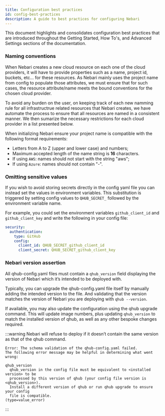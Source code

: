 ```yaml
---
title: Configuration best practices
id: config-best-practices
description: A guide to best practices for configuring Nebari
---
```


This document highlights and consolidates configuration best practices that are introduced throughout the Getting Started, How To's, and Advanced Settings sections of the documentation.

### Naming conventions

When Nebari creates a new cloud resource on each one of the cloud providers, it will have to provide properties such as a name, project id, buckets, etc... for these resources.
As Nebari mainly uses the project name from config to populate those attributes, we must ensure that for such cases, the resource attribute/name meets the bound conventions for the chosen cloud provider.

To avoid any burden on the user, on keeping track of each new namming rule for all infrastructrue related resources that Nebari creates, we have automate the process to ensure that all resources are named in a consistent manner.
We then sumarize the necessary restrictions for each cloud provider in a list presented below.

When initializing Nebari ensure your project name is compatible with the following format requirements:

- Letters from A to Z (upper and lower case) and numbers;
- Maximum accepted length of the name string is **16** characters.
- If using `AWS`: names should not start with the string "aws";
- If using `Azure`: names should not contain "-".


### Omitting sensitive values

If you wish to avoid storing secrets directly in the config yaml file you can instead set the values in environment variables. This substitution is triggered by setting config
values to `QHUB_SECRET_` followed by the environment variable name.

For example, you could set the environment variables `github_client_id` and `github_client_key` and write the
following in your config file:

```yaml
security:
  authentication:
    type: GitHub
    config:
      client_id: QHUB_SECRET_github_client_id
      client_secret: QHUB_SECRET_github_client_key
```

### Nebari version assertion

All qhub-config.yaml files must contain a `qhub_version` field displaying the version of Nebari which it’s intended to be deployed with.

Typically, you can upgrade the qhub-config.yaml file itself by manually adding the intended version to the file. And validating that the version matches the version of Nebari you are deploying with `qhub --version`.

If available, you may also update the configuration using the qhub upgrade command. This will update image numbers, plus updating `qhub_version` to match the installed version of qhub, as well as any other bespoke changes required.

:::warning
Nebari will refuse to deploy if it doesn’t contain the same version as that of the qhub command.
```
Error: The schema validation of the qhub-config.yaml failed.
The following error message may be helpful in determining what went wrong:

qhub_version
  qhub_version in the config file must be equivalent to <installed version> to be
  processed by this version of qhub (your config file version is <qhub_version>).
  Install a different version of qhub or run qhub upgrade to ensure your config
  file is compatible.
(type=value_error)
```
:::